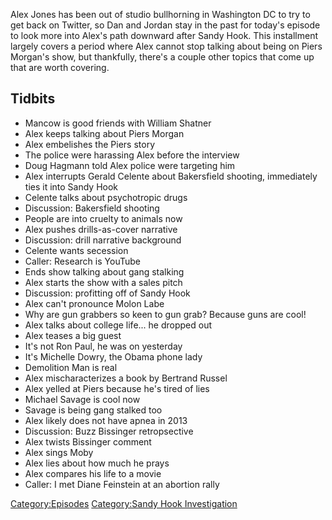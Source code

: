 {{Episode
    | title             = January 10-13, 2013
    | caption           = [https://knowledgefight.libsyn.com/knowledge-fight-january-10-13-2013 Listen to this episode on Libsyn]
    | episodeNumber     = 289
    | length            = 01:25:53
    | airDate           = April 26, 2019
    | coverageStartDate = January 10, 2013
    | coverageEndDate   = January 13, 2013
    | episodeType       = [[:Category:Sandy Hook Investigation|Sandy Hook Investigation]]
    | appearance        = [[Gary Busey]], [[Mancow]], [[William Shatner]], [[Piers Morgan]], [[Doug Hagmann]], [[Gerald Celente]], [[Shepard Ambellas]], [[Michele Dowry]], [[Bertrand Russel]], [[Michael Savage]], [[Buzz Bissinger]], [[Diane Feinstein]]
    | oocDrop           = Complete Creepville; I know Gary Busey; I don't want to be here
    | previousEpisode   = [[288: January 7-9, 2013]]
    | nextEpisode       = [[290: April 25-26, 2019]]
}}

{{Stub}}

Alex Jones has been out of studio bullhorning in Washington DC to try to get back on Twitter, so Dan and Jordan stay in the past for today's episode to look more into Alex's path downward after Sandy Hook. This installment largely covers a period where Alex cannot stop talking about being on Piers Morgan's show, but thankfully, there's a couple other topics that come up that are worth covering.

==Tidbits==

*Mancow is good friends with William Shatner
*Alex keeps talking about Piers Morgan
*Alex embelishes the Piers story
*The police were harassing Alex before the interview
*Doug Hagmann told Alex police were targeting him
*Alex interrupts Gerald Celente about Bakersfield shooting, immediately ties it into Sandy Hook
*Celente talks about psychotropic drugs
*Discussion: Bakersfield shooting
*People are into cruelty to animals now
*Alex pushes drills-as-cover narrative
*Discussion: drill narrative background
*Celente wants secession
*Caller: Research is YouTube
*Ends show talking about gang stalking
*Alex starts the show with a sales pitch
*Discussion: profitting off of Sandy Hook
*Alex can't pronounce Molon Labe
*Why are gun grabbers so keen to gun grab? Because guns are cool!
*Alex talks about college life... he dropped out
*Alex teases a big guest
*It's not Ron Paul, he was on yesterday
*It's Michelle Dowry, the Obama phone lady
*Demolition Man is real
*Alex mischaracterizes a book by Bertrand Russel
*Alex yelled at Piers because he's tired of lies
*Michael Savage is cool now
*Savage is being gang stalked too
*Alex likely does not have apnea in 2013
*Discussion: Buzz Bissinger retropsective
*Alex twists Bissinger comment
*Alex sings Moby
*Alex lies about how much he prays
*Alex compares his life to a movie
*Caller: I met Diane Feinstein at an abortion rally

[[Category:Episodes]]
[[Category:Sandy Hook Investigation]]
